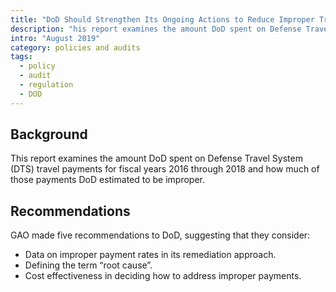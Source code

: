 ```yaml
---
title: "DoD Should Strengthen Its Ongoing Actions to Reduce Improper Travel Payments"
description: "his report examines the amount DoD spent on Defense Travel System (DTS) travel payments for fiscal years 2016 through 2018 and how much of those payments DoD estimated to be improper."
intro: "August 2019"
category: policies and audits
tags:
  - policy
  - audit
  - regulation
  - DOD
---
```



<LinkButton link="files/audits/2019-dod-travel.pdf" text="View Full Audit" />

## Background

This report examines the amount DoD spent on Defense Travel System (DTS) travel payments for fiscal years 2016 through 2018 and how much of those payments DoD estimated to be improper.

## Recommendations

GAO made five recommendations to DoD, suggesting that they consider:

- Data on improper payment rates in its remediation approach.
- Defining the term “root cause”.
- Cost effectiveness in deciding how to address improper payments. 
